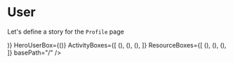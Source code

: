 
<Meta title="Pages|Profile" component={User}/>


# User
Let's define a story for the `Profile` page

<Preview>
  <Story name="Profile page">
    <Box sx={{margin: "0 auto", width: "fit-content"}}>
        <User 
         Header={(<Header name="˗ˏˋ Doug Belshaw ˎˊ˗ 🇪🇺 ☠️ ✊" />)}
        HeroUserBox={(<HeroUser {...getHeroUserProps2()} />)}
        ActivityBoxes={[
            (<ActivityPreview {...activityPreviewProps} key="1" />),
            (<ActivityPreview {...activityPreviewProps} key="2" />),
            (<ActivityPreview {...activityPreviewProps} key="3" />),
        ]}
        ResourceBoxes={[
            (<ResourcePreview {...getResourcePreviewProps()} key="1"/>),
            (<ResourcePreview {...getResourcePreviewProps()} key="2"/>),
            (<ResourcePreview {...getResourcePreviewProps()} key="3"/>),
        ]}
        basePath="/"
        />
    </Box>
  </Story>
</Preview>


